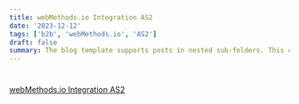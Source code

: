 ```yaml
---
title: webMethods.io Integration AS2
date: '2023-12-12'
tags: ['b2b', 'webMethods.io', 'AS2']
draft: false
summary: The blog template supports posts in nested sub-folders. This can be used to group posts of similar content e.g. a multi-part course. This post is itself an example of a nested route!
---
```



#

[webMethods.io Integration AS2](https://docs.webmethods.io/integration/connectors/connector-bundle/b2b-c/#re-as2_acc_config)